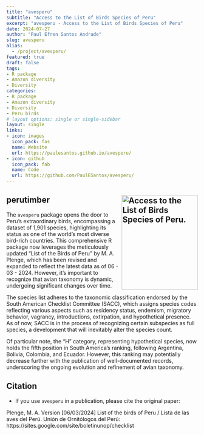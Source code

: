 ```yaml
---
title: "avesperu"
subtitle: "Access to the List of Birds Species of Peru"
excerpt: "avesperu - Access to the List of Birds Species of Peru"
date: 2024-07-27
author: "Paul Efren Santos Andrade"
slug: avesperu
alias:
  - /project/avesperu/
featured: true
draft: false
tags:
- R package
- Amazon diversity
- Diversity
categories:
- R package
- Amazon diversity
- Diversity
- Peru birds
# layout options: single or single-sidebar
layout: single
links:
- icon: images
  icon_pack: fas
  name: Website
  url: https://paulesantos.github.io/avesperu/
- icon: github
  icon_pack: fab
  name: Code
  url: https://github.com/PaulESantos/avesperu/
---
```


## perutimber <a href='https://paulesantos.github.io/avesperu/'><img src='featured.svg' align="right" height="250" width="200" alt='Access to the List of Birds Species of Peru.'/></a>

The `avesperu` package opens the door to Peru's extraordinary birds, encompassing a dataset of 1,901 species, highlighting its status as one of the world's most diverse bird-rich countries. This comprehensive R package now leverages the meticulously updated "List of the Birds of Peru" by M. A. Plenge, which has been revised and expanded to reflect the latest data as of 06 - 03 - 2024. However, it's important to recognize that avian taxonomy is dynamic, undergoing significant changes over time.

The species list adheres to the taxonomic classification endorsed by the South American Checklist Committee (SACC), which assigns species codes reflecting various aspects such as residency status, endemism, migratory behavior, vagrancy, introductions, extirpation, and hypothetical presence. As of now, SACC is in the process of recognizing certain subspecies as full species, a development that will inevitably alter the species count.

Of particular note, the "H" category, representing hypothetical species, now holds the fifth position in South America's ranking, following Argentina, Bolivia, Colombia, and Ecuador. However, this ranking may potentially decrease further with the publication of well-documented records, underscoring the ongoing evolution and refinement of avian taxonomy.

## Citation

- If you use `avesperu` in a publication, please cite the original paper:

Plenge, M. A. Version [06/03/2024] List of the birds of Peru / Lista de las aves del Perú. Unión de Ornitólogos del Perú:
https://sites.google.com/site/boletinunop/checklist
